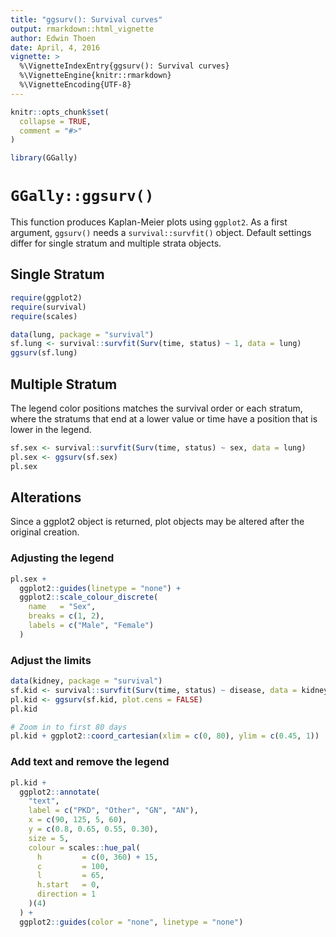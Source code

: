 ```yaml
---
title: "ggsurv(): Survival curves"
output: rmarkdown::html_vignette
author: Edwin Thoen
date: April, 4, 2016
vignette: >
  %\VignetteIndexEntry{ggsurv(): Survival curves}
  %\VignetteEngine{knitr::rmarkdown}
  %\VignetteEncoding{UTF-8}
---
```


```r
knitr::opts_chunk$set(
  collapse = TRUE,
  comment = "#>"
)
```

```r
library(GGally)
```

# `GGally::ggsurv()`



This function produces Kaplan-Meier plots using `ggplot2`.
As a first argument, `ggsurv()` needs a `survival::survfit()` object.
Default settings differ for single stratum and multiple strata objects.

## Single Stratum
```r
require(ggplot2)
require(survival)
require(scales)

data(lung, package = "survival")
sf.lung <- survival::survfit(Surv(time, status) ~ 1, data = lung)
ggsurv(sf.lung)
```

## Multiple Stratum

The legend color positions matches the survival order or each stratum, where the stratums that end at a lower value or time have a position that is lower in the legend.

```r
sf.sex <- survival::survfit(Surv(time, status) ~ sex, data = lung)
pl.sex <- ggsurv(sf.sex)
pl.sex
```

## Alterations

Since a ggplot2 object is returned, plot objects may be altered after the original creation.

### Adjusting the legend

```r
pl.sex +
  ggplot2::guides(linetype = "none") +
  ggplot2::scale_colour_discrete(
    name   = "Sex",
    breaks = c(1, 2),
    labels = c("Male", "Female")
  )
```

### Adjust the limits

```r
data(kidney, package = "survival")
sf.kid <- survival::survfit(Surv(time, status) ~ disease, data = kidney)
pl.kid <- ggsurv(sf.kid, plot.cens = FALSE)
pl.kid

# Zoom in to first 80 days
pl.kid + ggplot2::coord_cartesian(xlim = c(0, 80), ylim = c(0.45, 1))
```

### Add text and remove the legend
```r
pl.kid +
  ggplot2::annotate(
    "text",
    label = c("PKD", "Other", "GN", "AN"),
    x = c(90, 125, 5, 60),
    y = c(0.8, 0.65, 0.55, 0.30),
    size = 5,
    colour = scales::hue_pal(
      h         = c(0, 360) + 15,
      c         = 100,
      l         = 65,
      h.start   = 0,
      direction = 1
    )(4)
  ) +
  ggplot2::guides(color = "none", linetype = "none")
```
